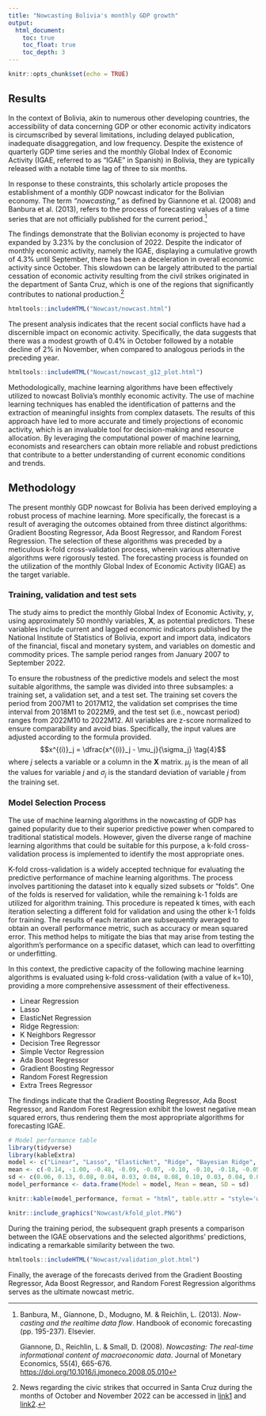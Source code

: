 ```yaml
---
title: "Nowcasting Bolivia's monthly GDP growth"
output: 
  html_document:
    toc: true
    toc_float: true
    toc_depth: 3 
---
```


```r
knitr::opts_chunk$set(echo = TRUE)
```

## Results

In the context of Bolivia, akin to numerous other developing countries, the accessibility of data concerning GDP or other economic activity indicators is circumscribed by several limitations, including delayed publication, inadequate disaggregation, and low frequency. Despite the existence of quarterly GDP time series and the monthly Global Index of Economic Activity (IGAE, referred to as "IGAE" in Spanish) in Bolivia, they are typically released with a notable time lag of three to six months.

In response to these constraints, this scholarly article proposes the establishment of a monthly GDP nowcast indicator for the Bolivian economy. The term *"nowcasting,"* as defined by Giannone et al. (2008) and Banbura et al. (2013), refers to the process of forecasting values of a time series that are not officially published for the current period.[^1]

[^1]: Banbura, M., Giannone, D., Modugno, M. & Reichlin, L. (2013). *Now-casting and the realtime data flow*. Handbook of economic forecasting (pp. 195-237). Elsevier.

    Giannone, D., Reichlin, L. & Small, D. (2008). *Nowcasting: The real-time informational content of macroeconomic data*. Journal of Monetary Economics, 55(4), 665-676. <https://doi.org/10.1016/j.jmoneco.2008.05.010>

The findings demonstrate that the Bolivian economy is projected to have expanded by 3.23% by the conclusion of 2022. Despite the indicator of monthly economic activity, namely the IGAE, displaying a cumulative growth of 4.3% until September, there has been a deceleration in overall economic activity since October. This slowdown can be largely attributed to the partial cessation of economic activity resulting from the civil strikes originated in the department of Santa Cruz, which is one of the regions that significantly contributes to national production.[^2]

[^2]: News regarding the civic strikes that occurred in Santa Cruz during the months of October and November 2022 can be accessed in [link1](https://blog.prif.org/2022/12/13/bolivia-a-new-battle-over-the-census-the-36-day-strike-of-the-santa-cruz-civic-movement-against-the-arce-government/) and [link2](https://crisis24.garda.com/alerts/2022/11/bolivia-organizers-agree-to-lift-strikes-in-santa-cruz-department-as-of-nov-28-lingering-strikes-and-blockades-possible-update-4).

```r
htmltools::includeHTML("Nowcast/nowcast.html")
```

The present analysis indicates that the recent social conflicts have had a discernible impact on economic activity. Specifically, the data suggests that there was a modest growth of 0.4% in October followed by a notable decline of 2% in November, when compared to analogous periods in the preceding year.


```r
htmltools::includeHTML("Nowcast/nowcast_g12_plot.html")
```

Methodologically, machine learning algorithms have been effectively utilized to nowcast Bolivia's monthly economic activity. The use of machine learning techniques has enabled the identification of patterns and the extraction of meaningful insights from complex datasets. The results of this approach have led to more accurate and timely projections of economic activity, which is an invaluable tool for decision-making and resource allocation. By leveraging the computational power of machine learning, economists and researchers can obtain more reliable and robust predictions that contribute to a better understanding of current economic conditions and trends.
 

## Methodology

The present monthly GDP nowcast for Bolivia has been derived employing a robust process of machine learning. More specifically, the forecast is a result of averaging the outcomes obtained from three distinct algorithms: Gradient Boosting Regressor, Ada Boost Regressor, and Random Forest Regression. The selection of these algorithms was preceded by a meticulous k-fold cross-validation process, wherein various alternative algorithms were rigorously tested. The forecasting process is founded on the utilization of the monthly Global Index of Economic Activity (IGAE) as the target variable.

### Training, validation and test sets

The study aims to predict the monthly Global Index of Economic Activity, $y$, using approximately 50 monthly variables, $\mathbf{X}$, as potential predictors. These variables include current and lagged economic indicators published by the National Institute of Statistics of Bolivia, export and import data, indicators of the financial, fiscal and monetary system, and variables on domestic and commodity prices. The sample period ranges from January 2007 to September 2022. 

To ensure the robustness of the predictive models and select the most suitable algorithms, the sample was divided into three subsamples: a training set, a validation set, and a test set. The training set covers the period from 2007M1 to 2017M12, the validation set comprises the time interval from 2018M1 to 2022M9, and the test set (i.e., nowcast period) ranges from 2022M10 to 2022M12. All variables are z-score normalized to ensure comparability and avoid bias. Specifically, the input values are adjusted according to the formula provided.
$$x^{(i)}_j = \dfrac{x^{(i)}_j - \mu_j}{\sigma_j} \tag{4}$$ 
where $j$ selects a variable or a column in the $\mathbf{X}$ matrix. $µ_j$ is the mean of all the values for variable $j$ and $\sigma_j$ is the standard deviation of variable $j$ from the training set.

### Model Selection Process

The use of machine learning algorithms in the nowcasting of GDP has gained popularity due to their superior predictive power when compared to traditional statistical models. However, given the diverse range of machine learning algorithms that could be suitable for this purpose, a k-fold cross-validation process is implemented to identify the most appropriate ones.

K-fold cross-validation is a widely accepted technique for evaluating the predictive performance of machine learning algorithms. The process involves partitioning the dataset into k equally sized subsets or "folds". One of the folds is reserved for validation, while the remaining k-1 folds are utilized for algorithm training. This procedure is repeated k times, with each iteration selecting a different fold for validation and using the other k-1 folds for training. The results of each iteration are subsequently averaged to obtain an overall performance metric, such as accuracy or mean squared error. This method helps to mitigate the bias that may arise from testing the algorithm's performance on a specific dataset, which can lead to overfitting or underfitting.

In this context, the predictive capacity of the following machine learning algorithms is evaluated using k-fold cross-validation (with a value of k=10), providing a more comprehensive assessment of their effectiveness.

-   Linear Regression
-   Lasso
-   ElasticNet Regression
-   Ridge Regression:
-   K Neighbors Regressor
-   Decision Tree Regressor
-   Simple Vector Regression
-   Ada Boost Regressor
-   Gradient Boosting Regressor
-   Random Forest Regression
-   Extra Trees Regressor

The findings indicate that the Gradient Boosting Regressor, Ada Boost Regressor, and Random Forest Regression exhibit the lowest negative mean squared errors, thus rendering them the most appropriate algorithms for forecasting IGAE.

```r
# Model performance table
library(tidyverse)
library(kableExtra)
model <- c("Linear", "Lasso", "ElasticNet", "Ridge", "Bayesian Ridge", "KNN", "Decision Tree", "SVR", "AdaBoost", "Gradient Boost", "Random Forest")
mean <- c(-0.14, -1.00, -0.48, -0.09, -0.07, -0.10, -0.10, -0.18, -0.05, -0.05, -0.05)
sd <- c(0.06, 0.13, 0.08, 0.04, 0.03, 0.04, 0.08, 0.10, 0.03, 0.04, 0.04)
model_performance <- data.frame(Model = model, Mean = mean, SD = sd)

knitr::kable(model_performance, format = "html", table.attr = "style='width:50%;'", caption = "Models comparison: Negative Mean Squared Error distribution by algorithm") %>% kableExtra::kable_styling()

```

```r
knitr::include_graphics("Nowcast/kfold_plot.PNG")
```


During the training period, the subsequent graph presents a comparison between the IGAE observations and the selected algorithms' predictions, indicating a remarkable similarity between the two.

```r
htmltools::includeHTML("Nowcast/validation_plot.html")
```

Finally, the average of the forecasts derived from the Gradient Boosting Regressor, Ada Boost Regressor, and Random Forest Regression algorithms serves as the ultimate nowcast metric.

